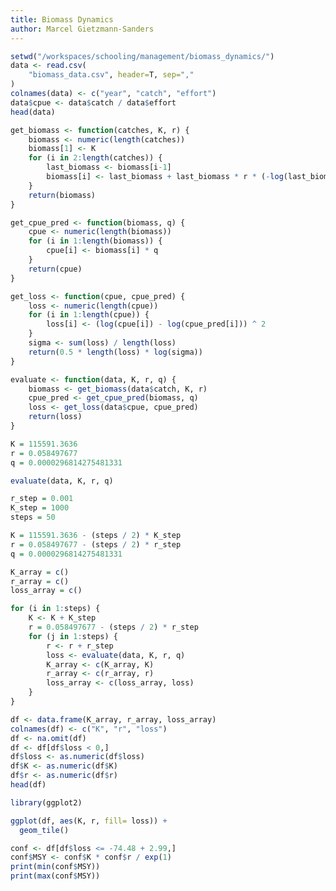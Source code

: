 ```yaml
---
title: Biomass Dynamics
author: Marcel Gietzmann-Sanders
---
```


```r
setwd("/workspaces/schooling/management/biomass_dynamics/")
data <- read.csv(
    "biomass_data.csv", header=T, sep=","
)
colnames(data) <- c("year", "catch", "effort")
data$cpue <- data$catch / data$effort
head(data)
```

```r
get_biomass <- function(catches, K, r) {
    biomass <- numeric(length(catches))
    biomass[1] <- K
    for (i in 2:length(catches)) {
        last_biomass <- biomass[i-1]
        biomass[i] <- last_biomass + last_biomass * r * (-log(last_biomass / K)) - catches[i-1]
    }
    return(biomass)
}

get_cpue_pred <- function(biomass, q) {
    cpue <- numeric(length(biomass))
    for (i in 1:length(biomass)) {
        cpue[i] <- biomass[i] * q
    }
    return(cpue) 
}

get_loss <- function(cpue, cpue_pred) {
    loss <- numeric(length(cpue))
    for (i in 1:length(cpue)) {
        loss[i] <- (log(cpue[i]) - log(cpue_pred[i])) ^ 2
    }
    sigma <- sum(loss) / length(loss)
    return(0.5 * length(loss) * log(sigma))
}

evaluate <- function(data, K, r, q) {
    biomass <- get_biomass(data$catch, K, r)
    cpue_pred <- get_cpue_pred(biomass, q)
    loss <- get_loss(data$cpue, cpue_pred)
    return(loss)
}

K = 115591.3636
r = 0.058497677
q = 0.0000296814275481331

evaluate(data, K, r, q)
```

```r
r_step = 0.001
K_step = 1000
steps = 50

K = 115591.3636 - (steps / 2) * K_step
r = 0.058497677 - (steps / 2) * r_step
q = 0.0000296814275481331

K_array = c()
r_array = c()
loss_array = c()

for (i in 1:steps) {
    K <- K + K_step
    r = 0.058497677 - (steps / 2) * r_step
    for (j in 1:steps) {
        r <- r + r_step
        loss <- evaluate(data, K, r, q)
        K_array <- c(K_array, K)
        r_array <- c(r_array, r)
        loss_array <- c(loss_array, loss)
    }
}
```

```r
df <- data.frame(K_array, r_array, loss_array)
colnames(df) <- c("K", "r", "loss")
df <- na.omit(df)
df <- df[df$loss < 0,]
df$loss <- as.numeric(df$loss)
df$K <- as.numeric(df$K)
df$r <- as.numeric(df$r)
head(df)
```

```r
library(ggplot2)

ggplot(df, aes(K, r, fill= loss)) + 
  geom_tile()
```

```r
conf <- df[df$loss <= -74.48 + 2.99,]
conf$MSY <- conf$K * conf$r / exp(1)
print(min(conf$MSY))
print(max(conf$MSY))
```
